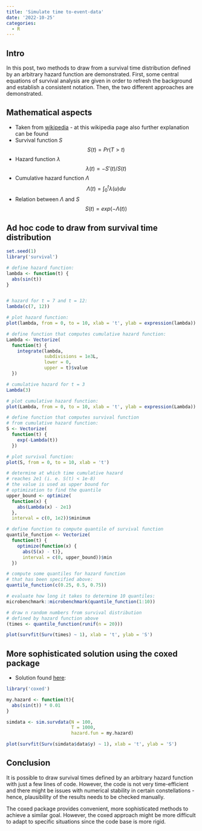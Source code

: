 ```yaml
---
title: 'Simulate time to-event-data'
date: '2022-10-25'
categories:
  - R
---
```


## Intro

In this post, two methods to draw from a survival time distribution defined by an arbitrary hazard function are demonstrated. First, some central equations of survival analysis are given in order to refresh the background and establish a consistent notation. Then, the two different approaches are demonstrated.

## Mathematical aspects

-   Taken from [wikipedia](https://en.wikipedia.org/wiki/Survival_analysis#General_formulation) - at this wikipedia page also further explanation can be found
-   Survival function $S$ $$ S(t) = Pr(T > t) $$
-   Hazard function $\lambda$ $$ \lambda(t) = - S'(t) / S(t) $$
-   Cumulative hazard function $\Lambda$ $$ \Lambda(t)  = \int_0^t{\lambda(u) du} $$
-   Relation between $\Lambda$ and $S$ $$ S(t) = exp(-\Lambda(t)) $$

## Ad hoc code to draw from survival time distribution

```r
set.seed(1)
library('survival')

# define hazard function:
lambda <- function(t) {
  abs(sin(t))
}


# hazard for t = 7 and t = 12:
lambda(c(7, 12)) 

# plot hazard function:
plot(lambda, from = 0, to = 10, xlab = 't', ylab = expression(lambda))

# define function that computes cumulative hazard function:
Lambda <- Vectorize(
  function(t) {
    integrate(lambda,
              subdivisions = 1e3L,
              lower = 0, 
              upper = t)$value
  })

# cumulative hazard for t = 3
Lambda(3) 

# plot cumulative hazard function:
plot(Lambda, from = 0, to = 10, xlab = 't', ylab = expression(Lambda))

# define function that computes survival function 
# from cumulative hazard function:
S <- Vectorize(
  function(t) {
    exp(-Lambda(t))
  })

# plot survival function:
plot(S, from = 0, to = 10, xlab = 't')

# determine at which time cumulative hazard
# reaches 2e1 (i. e. S(t) < 1e-8)
# the value is used as upper bound for
# optimization to find the quantile
upper_bound <- optimize(
  function(x) {
    abs(Lambda(x) - 2e1)
  }, 
  interval = c(0, 1e2))$minimum

# define function to compute quantile of survival function
quantile_function <- Vectorize(
  function(t) {
    optimize(function(x) {
      abs(S(x) - t)}, 
      interval = c(0, upper_bound))$min
  })

# compute some quantiles for hazard function
# that has been specified above:
quantile_function(c(0.25, 0.5, 0.75))

# evaluate how long it takes to determine 10 quantiles:
microbenchmark::microbenchmark(quantile_function(1:10))

# draw n random numbers from survival distribution 
# defined by hazard function above
(times <- quantile_function(runif(n = 20)))

plot(survfit(Surv(times) ~ 1), xlab = 't', ylab = 'S')
```

## More sophisticated solution using the coxed package

-   Solution found [here](https://cran.r-project.org/web/packages/coxed/vignettes/simulating_survival_data.html#user-specified-hazard-functions):

```r
library('coxed')

my.hazard <- function(t){ 
  abs(sin(t)) * 0.01
}

simdata <- sim.survdata(N = 100, 
                        T = 1000, 
                        hazard.fun = my.hazard)

plot(survfit(Surv(simdata$data$y) ~ 1), xlab = 't', ylab = 'S')
```

## Conclusion

It is possible to draw survival times defined by an arbitrary hazard function with just a few lines of code. However, the code is not very time-efficient and there might be issues with numerical stability in certain constellations - hence, plausibility of the results needs to be checked manually.

The coxed package provides convenient, more sophisticated methods to achieve a similar goal. However, the coxed approach might be more difficult to adapt to specific situations since the code base is more rigid.
